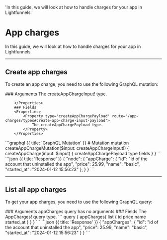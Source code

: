   'In this guide, we will look at how to handle charges for your app in Lightfunnels.'

# App charges

In this guide, we will look at how to handle charges for your app in Lightfunnels.

---

## Create app charges

To create an app charge, you need to use the following GraphQL mutation:

<Row>
  <Col>
		### Arguments 
		<Properties> 
			<Property label="createAppChargeInput!" route="/app-charges/types#create-app-charge-input">
				The createAppChargeInput! type.
			</Property>
			
		</Properties>
		### Fields 
		<Properties>	
			<Property type='createAppChargePayload' route="/app-charges/types#create-app-charge-input-payload">
				The createAppChargePayload type.
			</Property>
		</Properties>	

  </Col>
  <Col sticky>
    <CodeGroup title="Request" tag="POST" label="https://services.lightfunnels.com/api/v2">
			```graphql {{ title: 'GraphQL Mutation' }}
			# Mutation
			mutation createAppChargeMutation($input: createAppChargeInput!) {
				createAppCharge(input: $input) {
					createAppChargePayload type fields
				}
			}
			```
    </CodeGroup>
    ```json {{ title: 'Response' }}
    {
			"node": {
				"appCharge": {
					"id": "id of the account that uninstalled the app",
					"price": 25.99,
					"name": "basic",
					"started_at": "2024-01-12 15:56:23"
				},
			}
		}
    ```
  </Col>
</Row>

---

## List all app charges	

To get your app charges, you need to use the following GraphQL query:

<Row>
  <Col>
		### Arguments 
		<Properties> 
			appCharges query has no arguments
		</Properties>	
		### Fields 
		<Properties>	
			<Property label="AppCharges!" route="/app-charges/types#app-charges">
				The AppCharges! query type.
			</Property>
		</Properties>	

  </Col>
  <Col sticky>
    <CodeGroup title="Request" tag="POST" label="https://services.lightfunnels.com/api/v2">
			```
			query {
				appCharges{
					list {
						id
						price
						name
						started_at
					}
				}
			}
    	```
    </CodeGroup>
    ```json {{ title: 'Response' }}
		{
			"appCharges": {
				"id": "id of the account that uninstalled the app",
				"price": 25.99,
				"name": "basic",
				"started_at": "2024-01-12 15:56:23"
			}
		}		
    ```
  </Col>
</Row>